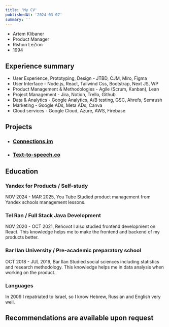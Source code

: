 ```yaml
---
title: 'My CV'
publishedAt: '2024-03-07'
summary: ''
---
```

- Artem Klibaner
- Product Manager
- Rishon LeZion
- 1994
## Experience summary
- User Experience, Prototyping, Design  - JTBD, CJM, Miro, Figma
- User Interface - Node.js, React, Tailwind Css, Bootstrap, Next JS, WP
- Product Management & Methodologies - Agile (Scrum, Kanban), Lean
- Project Management - Jira, Notion, Trello, Github
- Data & Analytics - Google Analytics,  A/B testing, GSC, Ahrefs, Semrush
- Marketing - Google ADs, Meta ADs, Canva
- Cloud services - Google Cloud, Azure, AWS, Firebase
## Projects
- ### [Connections.im](https://connections.im/)
- ### [Text-to-speech.co](https://www.text-to-speech.co/)
## Education
### Yandex for Products / Self-study
NOV 2024 - MAR 2025,  You Tube
Studied product management from Yandex schools management lessons.
### Tel Ran / Full Stack Java Development
NOV 2020 - OCT 2021,  Rehovot
I also studied frontend development on React. This knowledge helps me to make the frontend and backend of my products better.
### Bar Ilan University / Pre-academic preparatory school
OCT 2018 - JUL 2019,  Bar Ilan
Studied social sciences including statistics and research methodology. This knowledge helps me in data analysis when working on the product.

### Languages
In 2009 I repatriated to Israel, so I know Hebrew, Russian and English very well.
## Recommendations are available upon request
